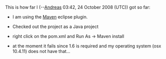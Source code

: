 This is how far I (--[[User:Andreas|Andreas]] 03:42, 24 October 2008 (UTC)) got so far:

* I am using the [http://maven.apache.org/eclipse-plugin.html Maven] eclipse plugin.

* Checked out the project as a Java project

* right click on the pom.xml and Run As -> Maven install

* at the moment it fails since 1.6 is required and my operating system (osx 10.4.11) does not have that...